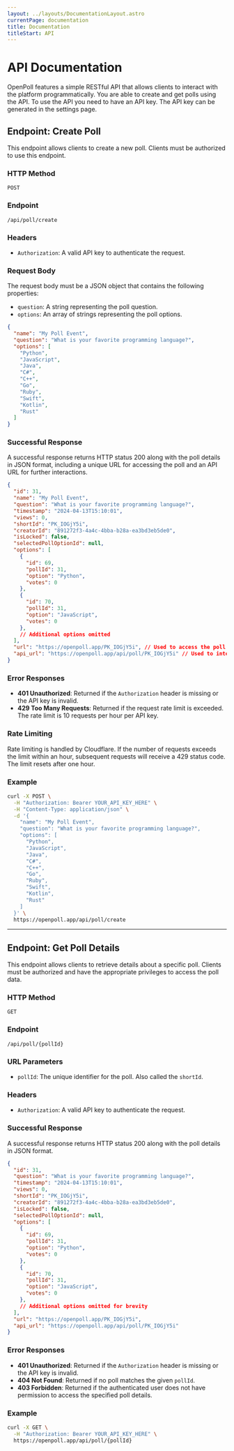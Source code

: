 ```yaml
---
layout: ../layouts/DocumentationLayout.astro
currentPage: documentation
title: Documentation
titleStart: API
---
```


# API Documentation

OpenPoll features a simple RESTful API that allows clients to interact with the platform programmatically. 
You are able to create and get polls using the API. To use the API you need to have an API key. The API key can be generated in the settings page.

## Endpoint: Create Poll

This endpoint allows clients to create a new poll. Clients must be authorized to use this endpoint.

### HTTP Method
`POST`

### Endpoint
`/api/poll/create`

### Headers
- `Authorization`: A valid API key to authenticate the request.

### Request Body
The request body must be a JSON object that contains the following properties:
- `question`: A string representing the poll question.
- `options`: An array of strings representing the poll options.

```json
{
  "name": "My Poll Event",
  "question": "What is your favorite programming language?",
  "options": [
    "Python",
    "JavaScript",
    "Java",
    "C#",
    "C++",
    "Go",
    "Ruby",
    "Swift",
    "Kotlin",
    "Rust"
  ]
}
```

### Successful Response
A successful response returns HTTP status 200 along with the poll details in JSON format, including a unique URL for accessing the poll and an API URL for further interactions.

```json
{
  "id": 31,
  "name": "My Poll Event",
  "question": "What is your favorite programming language?",
  "timestamp": "2024-04-13T15:10:01",
  "views": 0,
  "shortId": "PK_IOGjY5i",
  "creatorId": "891272f3-4a4c-4bba-b28a-ea3bd3eb5de0",
  "isLocked": false,
  "selectedPollOptionId": null,
  "options": [
    {
      "id": 69,
      "pollId": 31,
      "option": "Python",
      "votes": 0
    },
    {
      "id": 70,
      "pollId": 31,
      "option": "JavaScript",
      "votes": 0
    },
    // Additional options omitted 
  ],
  "url": "https://openpoll.app/PK_IOGjY5i", // Used to access the poll on the web
  "api_url": "https://openpoll.app/api/poll/PK_IOGjY5i" // Used to interact with the poll via the API
}
```

### Error Responses
- **401 Unauthorized**: Returned if the `Authorization` header is missing or the API key is invalid.
- **429 Too Many Requests**: Returned if the request rate limit is exceeded. The rate limit is 10 requests per hour per API key.

### Rate Limiting
Rate limiting is handled by Cloudflare. If the number of requests exceeds the limit within an hour, subsequent requests will receive a 429 status code. The limit resets after one hour.

### Example
```bash
curl -X POST \
  -H "Authorization: Bearer YOUR_API_KEY_HERE" \
  -H "Content-Type: application/json" \
  -d '{
    "name": "My Poll Event",
    "question": "What is your favorite programming language?",
    "options": [
      "Python",
      "JavaScript",
      "Java",
      "C#",
      "C++",
      "Go",
      "Ruby",
      "Swift",
      "Kotlin",
      "Rust"
    ]
  }' \
  https://openpoll.app/api/poll/create
```

---

## Endpoint: Get Poll Details

This endpoint allows clients to retrieve details about a specific poll. Clients must be authorized and have the appropriate privileges to access the poll data.

### HTTP Method
`GET`

### Endpoint
`/api/poll/{pollId}`

### URL Parameters
- `pollId`: The unique identifier for the poll. Also called the `shortId`.

### Headers
- `Authorization`: A valid API key to authenticate the request.

### Successful Response
A successful response returns HTTP status 200 along with the poll details in JSON format.

```json
{
  "id": 31,
  "question": "What is your favorite programming language?",
  "timestamp": "2024-04-13T15:10:01",
  "views": 0,
  "shortId": "PK_IOGjY5i",
  "creatorId": "891272f3-4a4c-4bba-b28a-ea3bd3eb5de0",
  "isLocked": false,
  "selectedPollOptionId": null,
  "options": [
    {
      "id": 69,
      "pollId": 31,
      "option": "Python",
      "votes": 0
    },
    {
      "id": 70,
      "pollId": 31,
      "option": "JavaScript",
      "votes": 0
    },
    // Additional options omitted for brevity
  ],
  "url": "https://openpoll.app/PK_IOGjY5i",
  "api_url": "https://openpoll.app/api/poll/PK_IOGjY5i"
}
```

### Error Responses
- **401 Unauthorized**: Returned if the `Authorization` header is missing or the API key is invalid.
- **404 Not Found**: Returned if no poll matches the given `pollId`.
- **403 Forbidden**: Returned if the authenticated user does not have permission to access the specified poll details.

### Example
```bash
curl -X GET \
  -H "Authorization: Bearer YOUR_API_KEY_HERE" \
  https://openpoll.app/api/poll/{pollId}
```